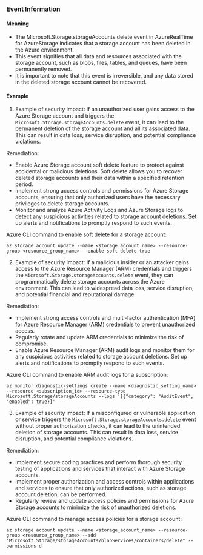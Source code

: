 
### Event Information

#### Meaning

- The Microsoft.Storage.storageAccounts.delete event in AzureRealTime for AzureStorage indicates that a storage account has been deleted in the Azure environment.
- This event signifies that all data and resources associated with the storage account, such as blobs, files, tables, and queues, have been permanently removed.
- It is important to note that this event is irreversible, and any data stored in the deleted storage account cannot be recovered.

#### Example

1. Example of security impact: If an unauthorized user gains access to the Azure Storage account and triggers the `Microsoft.Storage.storageAccounts.delete` event, it can lead to the permanent deletion of the storage account and all its associated data. This can result in data loss, service disruption, and potential compliance violations.

Remediation:
- Enable Azure Storage account soft delete feature to protect against accidental or malicious deletions. Soft delete allows you to recover deleted storage accounts and their data within a specified retention period.
- Implement strong access controls and permissions for Azure Storage accounts, ensuring that only authorized users have the necessary privileges to delete storage accounts.
- Monitor and analyze Azure Activity Logs and Azure Storage logs to detect any suspicious activities related to storage account deletions. Set up alerts and notifications to promptly respond to such events.

Azure CLI command to enable soft delete for a storage account:
```
az storage account update --name <storage_account_name> --resource-group <resource_group_name> --enable-soft-delete true
```

2. Example of security impact: If a malicious insider or an attacker gains access to the Azure Resource Manager (ARM) credentials and triggers the `Microsoft.Storage.storageAccounts.delete` event, they can programmatically delete storage accounts across the Azure environment. This can lead to widespread data loss, service disruption, and potential financial and reputational damage.

Remediation:
- Implement strong access controls and multi-factor authentication (MFA) for Azure Resource Manager (ARM) credentials to prevent unauthorized access.
- Regularly rotate and update ARM credentials to minimize the risk of compromise.
- Enable Azure Resource Manager (ARM) audit logs and monitor them for any suspicious activities related to storage account deletions. Set up alerts and notifications to promptly respond to such events.

Azure CLI command to enable ARM audit logs for a subscription:
```
az monitor diagnostic-settings create --name <diagnostic_setting_name> --resource <subscription_id> --resource-type Microsoft.Storage/storageAccounts --logs '[{"category": "AuditEvent", "enabled": true}]'
```

3. Example of security impact: If a misconfigured or vulnerable application or service triggers the `Microsoft.Storage.storageAccounts.delete` event without proper authorization checks, it can lead to the unintended deletion of storage accounts. This can result in data loss, service disruption, and potential compliance violations.

Remediation:
- Implement secure coding practices and perform thorough security testing of applications and services that interact with Azure Storage accounts.
- Implement proper authorization and access controls within applications and services to ensure that only authorized actions, such as storage account deletion, can be performed.
- Regularly review and update access policies and permissions for Azure Storage accounts to minimize the risk of unauthorized deletions.

Azure CLI command to manage access policies for a storage account:
```
az storage account update --name <storage_account_name> --resource-group <resource_group_name> --add "Microsoft.Storage/storageAccounts/blobServices/containers/delete" --permissions d
```

